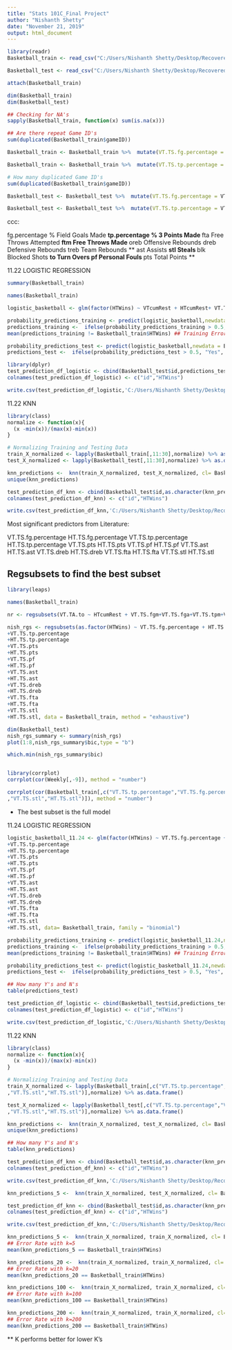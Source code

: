 ```yaml
---
title: "Stats 101C_Final Project"
author: "Nishanth Shetty"
date: "November 21, 2019"
output: html_document
---
```


```r
library(readr)
Basketball_train <- read_csv("C:/Users/Nishanth Shetty/Desktop/Recovered Data/UCLA lecture materials for all subjects/Stats 101C/Datasets/Final Project/train.csv")

Basketball_test <- read_csv("C:/Users/Nishanth Shetty/Desktop/Recovered Data/UCLA lecture materials for all subjects/Stats 101C/Datasets/Final Project/test.csv")

attach(Basketball_train)

dim(Basketball_train)
dim(Basketball_test)

## Checking for NA's
sapply(Basketball_train, function(x) sum(is.na(x)))

## Are there repeat Game ID's
sum(duplicated(Basketball_train$gameID))

```

```r

Basketball_train <- Basketball_train %>%  mutate(VT.TS.fg.percentage = VT.TS.fgm/VT.TS.fga, HT.TS.fg.percentage = HT.TS.fgm/HT.TS.fga)

Basketball_train <- Basketball_train %>%  mutate(VT.TS.tp.percentage = VT.TS.tpm/VT.TS.tpa ,HT.TS.tp.percentage = HT.TS.tpm/HT.TS.tpa) 

# How many duplicated Game ID's
sum(duplicated(Basketball_train$gameID))

Basketball_test <- Basketball_test %>%  mutate(VT.TS.fg.percentage = VT.TS.fgm/VT.TS.fga, HT.TS.fg.percentage = HT.TS.fgm/HT.TS.fga)

Basketball_test <- Basketball_test %>%  mutate(VT.TS.tp.percentage = VT.TS.tpm/VT.TS.tpa ,HT.TS.tp.percentage = HT.TS.tpm/HT.TS.tpa) 

```

ccc:

fg.percentage % Field Goals Made **
tp.percentage % 3 Points Made ** 
fta Free Throws Attempted **
ftm Free Throws Made **
oreb Offensive Rebounds
dreb Defensive Rebounds
treb Team Rebounds ** 
ast Assists **
stl Steals **
blk Blocked Shots **
to Turn Overs 
pf Personal Fouls ** 
pts Total Points **


############################## 11.22 LOGISTIC REGRESSION ##############################

```r

summary(Basketball_train)

names(Basketball_train)

logistic_basketball <- glm(factor(HTWins) ~ VTcumRest + HTcumRest+ VT.TS.fga + VT.TS.tpa + VT.OTA.fta + HT.OTA.fga + HT.TA.pts + VT.TA.pts, data= Basketball_train, family = "binomial")

probability_predictions_training <- predict(logistic_basketball,newdata = Basketball_train,type = "response") # Predicting on training data 
predictions_training <-  ifelse(probability_predictions_training > 0.5, "Yes", "No")
mean(predictions_training != Basketball_train$HTWins) ## Training Error Rate

probability_predictions_test <- predict(logistic_basketball,newdata = Basketball_test,type = "response") #Predicting on testing data 
predictions_test <-  ifelse(probability_predictions_test > 0.5, "Yes", "No")

library(dplyr)
test_prediction_df_logistic <- cbind(Basketball_test$id,predictions_test) %>% data.frame()
colnames(test_prediction_df_logistic) <- c("id","HTWins")

write.csv(test_prediction_df_logistic,'C:/Users/Nishanth Shetty/Desktop/Recovered Data/UCLA lecture materials for all subjects/Stats 101C/Kaggle/Submissions/Stats 101C_Nishanth Shetty_11-22_Logistic.csv') 
```


############################## 11.22 KNN ##############################
```r

library(class)
normalize <- function(x){
  (x -min(x))/(max(x)-min(x))
}

# Normalizing Training and Testing Data
train_X_normalized <- lapply(Basketball_train[,11:30],normalize) %>% as.data.frame()
test_X_normalized <- lapply(Basketball_test[,11:30],normalize) %>% as.data.frame()

knn_predictions <-  knn(train_X_normalized, test_X_normalized, cl= Basketball_train$HTWins, k = 5)
unique(knn_predictions)

test_prediction_df_knn <- cbind(Basketball_test$id,as.character(knn_predictions)) %>% data.frame()
colnames(test_prediction_df_knn) <- c("id","HTWins")

write.csv(test_prediction_df_knn,'C:/Users/Nishanth Shetty/Desktop/Recovered Data/UCLA lecture materials for all subjects/Stats 101C/Kaggle/Submissions/Stats 101C_Nishanth Shetty_11-23_knn.csv') 
```


Most significant predictors from Literature: 

VT.TS.fg.percentage
HT.TS.fg.percentage
VT.TS.tp.percentage
HT.TS.tp.percentage
VT.TS.pts
HT.TS.pts
VT.TS.pf
HT.TS.pf
VT.TS.ast
HT.TS.ast
VT.TS.dreb
HT.TS.dreb
VT.TS.fta
HT.TS.fta
VT.TS.stl
HT.TS.stl

## Regsubsets to find the best subset
```r
library(leaps)

names(Basketball_train)

nr <- regsubsets(VT.TA.to ~ HTcumRest + VT.TS.fgm+VT.TS.fga+VT.TS.tpm+VT.TS.tpa, data = Basketball_train, method = "exhaustive")

nish_rgs <- regsubsets(as.factor(HTWins) ~ VT.TS.fg.percentage + HT.TS.fg.percentage
+VT.TS.tp.percentage
+HT.TS.tp.percentage
+VT.TS.pts
+HT.TS.pts
+VT.TS.pf
+HT.TS.pf
+VT.TS.ast
+HT.TS.ast
+VT.TS.dreb
+HT.TS.dreb
+VT.TS.fta
+HT.TS.fta
+VT.TS.stl
+HT.TS.stl, data = Basketball_train, method = "exhaustive")

dim(Basketball_test)
nish_rgs_summary <- summary(nish_rgs)
plot(1:8,nish_rgs_summary$bic,type = "b")

which.min(nish_rgs_summary$bic)


library(corrplot)
corrplot(cor(Weekly[,-9]), method = "number")

corrplot(cor(Basketball_train[,c("VT.TS.tp.percentage","VT.TS.fg.percentage","HT.TS.fg.percentage","VT.TS.tp.percentage","HT.TS.tp.percentage","VT.TS.pts","HT.TS.pts","VT.TS.pf","HT.TS.pf","VT.TS.ast","HT.TS.ast","VT.TS.dreb","HT.TS.dreb","VT.TS.fta","HT.TS.fta"
,"VT.TS.stl","HT.TS.stl")]), method = "number")

```
* The best subset is the full model 

############################## 11.24 LOGISTIC REGRESSION ##############################

```r
logistic_basketball_11.24 <- glm(factor(HTWins) ~ VT.TS.fg.percentage + HT.TS.fg.percentage
+VT.TS.tp.percentage
+HT.TS.tp.percentage
+VT.TS.pts
+HT.TS.pts
+VT.TS.pf
+HT.TS.pf
+VT.TS.ast
+HT.TS.ast
+VT.TS.dreb
+HT.TS.dreb
+VT.TS.fta
+HT.TS.fta
+VT.TS.stl
+HT.TS.stl, data= Basketball_train, family = "binomial")

probability_predictions_training <- predict(logistic_basketball_11.24,newdata = Basketball_train,type = "response") # Predicting on training data 
predictions_training <-  ifelse(probability_predictions_training > 0.5, "Yes", "No")
mean(predictions_training != Basketball_train$HTWins) ## Training Error Rate

probability_predictions_test <- predict(logistic_basketball_11.24,newdata = Basketball_test,type = "response") #Predicting on testing data 
predictions_test <-  ifelse(probability_predictions_test > 0.5, "Yes", "No")

## How many Y's and N's
table(predictions_test)

test_prediction_df_logistic <- cbind(Basketball_test$id,predictions_test) %>% data.frame()
colnames(test_prediction_df_logistic) <- c("id","HTWins")

write.csv(test_prediction_df_logistic,'C:/Users/Nishanth Shetty/Desktop/Recovered Data/UCLA lecture materials for all subjects/Stats 101C/Kaggle/Submissions/Stats 101C_Nishanth Shetty_11-24_Logistic.csv') 
```

############################## 11.22 KNN ##############################
```r

library(class)
normalize <- function(x){
  (x -min(x))/(max(x)-min(x))
}

# Normalizing Training and Testing Data
train_X_normalized <- lapply(Basketball_train[,c("VT.TS.tp.percentage","VT.TS.fg.percentage","HT.TS.fg.percentage","VT.TS.tp.percentage","HT.TS.tp.percentage","VT.TS.pts","HT.TS.pts","VT.TS.pf","HT.TS.pf","VT.TS.ast","HT.TS.ast","VT.TS.dreb","HT.TS.dreb","VT.TS.fta","HT.TS.fta"
,"VT.TS.stl","HT.TS.stl")],normalize) %>% as.data.frame()

test_X_normalized <- lapply(Basketball_test[,c("VT.TS.tp.percentage","VT.TS.fg.percentage","HT.TS.fg.percentage","VT.TS.tp.percentage","HT.TS.tp.percentage","VT.TS.pts","HT.TS.pts","VT.TS.pf","HT.TS.pf","VT.TS.ast","HT.TS.ast","VT.TS.dreb","HT.TS.dreb","VT.TS.fta","HT.TS.fta"
,"VT.TS.stl","HT.TS.stl")],normalize) %>% as.data.frame()

knn_predictions <-  knn(train_X_normalized, test_X_normalized, cl= Basketball_train$HTWins, k = 20)
unique(knn_predictions)

## How many Y's and N's
table(knn_predictions)

test_prediction_df_knn <- cbind(Basketball_test$id,as.character(knn_predictions)) %>% data.frame()
colnames(test_prediction_df_knn) <- c("id","HTWins")

write.csv(test_prediction_df_knn,'C:/Users/Nishanth Shetty/Desktop/Recovered Data/UCLA lecture materials for all subjects/Stats 101C/Kaggle/Submissions/Stats 101C_Nishanth Shetty_11-24_knn.csv') 

knn_predictions_5 <-  knn(train_X_normalized, test_X_normalized, cl= Basketball_train$HTWins, k = 5)

test_prediction_df_knn <- cbind(Basketball_test$id,as.character(knn_predictions_5)) %>% data.frame()
colnames(test_prediction_df_knn) <- c("id","HTWins")

write.csv(test_prediction_df_knn,'C:/Users/Nishanth Shetty/Desktop/Recovered Data/UCLA lecture materials for all subjects/Stats 101C/Kaggle/Submissions/Stats 101C_Nishanth Shetty_11-24_knn=5.csv') ### Scored .59 on Kaggle

```

```r
knn_predictions_5 <-  knn(train_X_normalized, train_X_normalized, cl= Basketball_train$HTWins, k = 5)
## Error Rate with k=5
mean(knn_predictions_5 == Basketball_train$HTWins)

knn_predictions_20 <-  knn(train_X_normalized, train_X_normalized, cl= Basketball_train$HTWins, k = 20)
## Error Rate with k=20
mean(knn_predictions_20 == Basketball_train$HTWins)

knn_predictions_100 <-  knn(train_X_normalized, train_X_normalized, cl= Basketball_train$HTWins, k = 100)
## Error Rate with k=100
mean(knn_predictions_100 == Basketball_train$HTWins)

knn_predictions_200 <-  knn(train_X_normalized, train_X_normalized, cl= Basketball_train$HTWins, k = 200)
## Error Rate with k=200
mean(knn_predictions_200 == Basketball_train$HTWins)

```

** K performs better for lower K's


